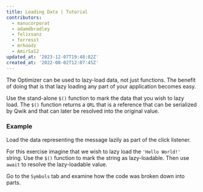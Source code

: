 ```yaml
---
title: Loading Data | Tutorial
contributors:
  - manucorporat
  - adamdbradley
  - felixsanz
  - forresst
  - mrhoodz
  - AmirSa12
updated_at: '2023-12-07T19:48:02Z'
created_at: '2022-08-02T12:07:45Z'
---
```


The Optimizer can be used to lazy-load data, not just functions. The benefit of doing that is that lazy loading any part of your application becomes easy.

Use the stand-alone `$()` function to mark the data that you wish to lazy load. The `$()` function returns a `QRL` that is a reference that can be serialized by Qwik and that can later be resolved into the original value.

### Example

Load the data representing the message lazily as part of the click listener.

For this exercise imagine that we wish to lazy load the `'Hello World!'` string. Use the `$()` function to mark the string as lazy-loadable. Then use `await` to resolve the lazy-loadable value.

Go to the `Symbols` tab and examine how the code was broken down into parts.
